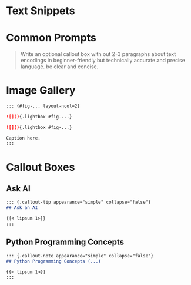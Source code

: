# Text Snippets

# Common Prompts

> Write an optional callout box with out 2-3 paragraphs about text encodings in beginner-friendly but technically accurate and precise language. be clear and concise.

# Image Gallery

```markdown
::: {#fig-... layout-ncol=2}

![](){.lightbox #fig-...}

![](){.lightbox #fig-...}

Caption here.
:::
```

# Callout Boxes

## Ask AI

```markdown
::: {.callout-tip appearance="simple" collapse="false"}
## Ask an AI

{{< lipsum 1>}}
:::
```


## Python Programming Concepts

```markdown
::: {.callout-note appearance="simple" collapse="false"}
## Python Programming Concepts (...)

{{< lipsum 1>}}
:::
```
